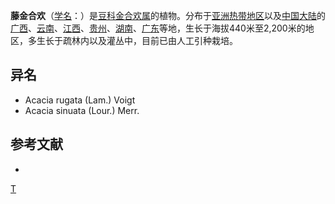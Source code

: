 {{Speciesbox 
| genus = Acacia
| species = sinuata
| authority = (Lour.) Merr.
| image =Acacia sinuata 02.JPG
}}
'''藤金合欢'''（[[学名|学名]]：{{lang|la|''Acacia sinuata''}}）是[[豆科|豆科]][[金合欢属|金合欢属]]的植物。分布于[[亚洲热带地区|亚洲热带地区]]以及[[中国大陆|中国大陆]]的[[广西|广西]]、[[云南|云南]]、[[江西|江西]]、[[贵州|贵州]]、[[湖南|湖南]]、[[广东|广东]]等地，生长于海拔440米至2,200米的地区，多生长于疏林内以及灌丛中，目前已由人工引种栽培。

== 异名 ==
* Acacia rugata (Lam.) Voigt
* Acacia sinuata (Lour.) Merr.

== 参考文献 ==
<div class="references-small">
* {{cite web| url =http://www.bioinfo.cn/db05/KmzwSpecies.php?action=view&id=12920| title =藤金合欢| work =《中国高等植物数据库全库》| publisher =中国科学院微生物研究所| author =昆明植物研究所| accessdate =2009-02-24| deadurl =yes| archiveurl =https://web.archive.org/web/20160305000008/http://www.bioinfo.cn/db05/KmzwSpecies.php?action=view&id=12920| archivedate =2016-03-05}}
</div>
{{reflist}}
{{Taxonbar}}

[[Category:相思树属|T]]